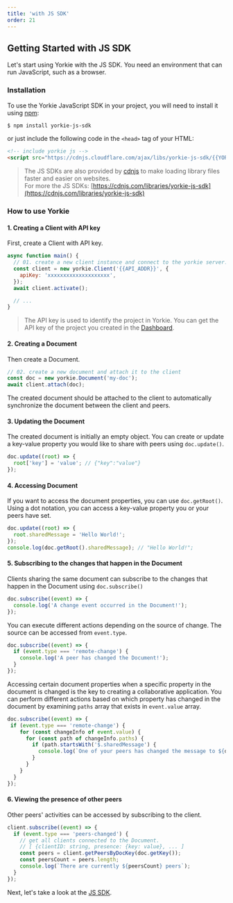 ```yaml
---
title: 'with JS SDK'
order: 21
---
```


## Getting Started with JS SDK

Let's start using Yorkie with the JS SDK. You need an environment that can run JavaScript, such as a browser.

### Installation

To use the Yorkie JavaScript SDK in your project, you will need to install it using [npm](https://www.npmjs.com/package/yorkie-js-sdk):

```bash
$ npm install yorkie-js-sdk
```

or just include the following code in the `<head>` tag of your HTML:

```html
<!-- include yorkie js -->
<script src="https://cdnjs.cloudflare.com/ajax/libs/yorkie-js-sdk/{{YORKIE_JS_VERSION}}/yorkie-js-sdk.js"></script>
```

> The JS SDKs are also provided by [cdnjs](https://cdnjs.com) to make loading library files faster and easier on websites.<br/>For more the JS SDKs: [https://cdnjs.com/libraries/yorkie-js-sdk](https://cdnjs.com/libraries/yorkie-js-sdk)

### How to use Yorkie

#### 1. Creating a Client with API key

First, create a Client with API key.

```js
async function main() {
  // 01. create a new client instance and connect to the yorkie server.
  const client = new yorkie.Client('{{API_ADDR}}', {
    apiKey: 'xxxxxxxxxxxxxxxxxxxx',
  });
  await client.activate();

  // ...
}
```

> The API key is used to identify the project in Yorkie. You can get the API key of the project you created in the [Dashboard]({{DASHBOARD_PATH}}).

#### 2. Creating a Document

Then create a Document.

```js
// 02. create a new document and attach it to the client
const doc = new yorkie.Document('my-doc');
await client.attach(doc);
```

The created document should be attached to the client to automatically synchronize the document between the client and peers.

#### 3. Updating the Document

The created document is initially an empty object. You can create or update a key-value property you would like to share with peers using `doc.update()`.

```js
doc.update((root) => {
  root['key'] = 'value'; // {"key":"value"}
});
```

#### 4. Accessing Document

If you want to access the document properties, you can use `doc.getRoot()`. Using a dot notation, you can access a key-value property you or your peers have set.

```js
doc.update((root) => {
  root.sharedMessage = 'Hello World!';
});
console.log(doc.getRoot().sharedMessage); // "Hello World!";
```

#### 5. Subscribing to the changes that happen in the Document

Clients sharing the same document can subscribe to the changes that happen in the Document using `doc.subscribe()`

```js
doc.subscribe((event) => {
  console.log('A change event occurred in the Document!');
});
```

You can execute different actions depending on the source of change. The source can be accessed from `event.type`.

```js
doc.subscribe((event) => {
  if (event.type === 'remote-change') {
    console.log('A peer has changed the Document!');
  }
});
```

Accessing certain document properties when a specific property in the document is changed is the key to creating a collaborative application. You can perform different actions based on which property has changed in the document by examining `paths` array that exists in `event.value` array.

```js
doc.subscribe((event) => {
 if (event.type === 'remote-change') {
    for (const changeInfo of event.value) {
      for (const path of changeInfo.paths) {
        if (path.startsWith('$.sharedMessage') {
          console.log(`One of your peers has changed the message to ${doc.getRoot().sharedMessage}`)
        }
      }
    }
  }
});
```

#### 6. Viewing the presence of other peers

Other peers' activities can be accessed by subscribing to the client.

```js
client.subscribe((event) => {
  if (event.type === 'peers-changed') {
    // get all clients connected to the Document.
    // [ {clientID: string, presence: {key: value}, ... ]
    const peers = client.getPeersByDocKey(doc.getKey());
    const peersCount = peers.length;
    console.log(`There are currently ${peersCount} peers`);
  }
});
```

Next, let's take a look at the [JS SDK](/docs/js-sdk).

